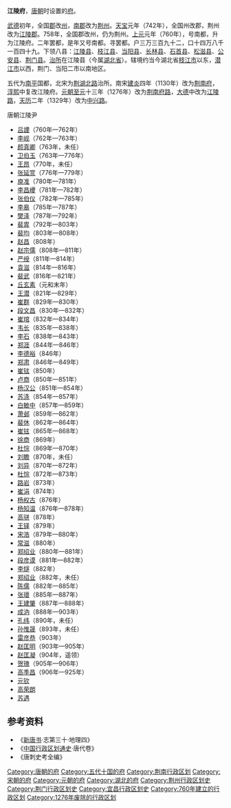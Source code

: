 '''江陵府'''，[[唐朝|唐朝]]时设置的[[府_(行政区划)|府]]。

[[武德|武德]]初年，全国[[郡|郡]]改[[州|州]]，[[南郡|南郡]]改为[[荆州_(古代)|荆州]]。[[天宝_(唐朝)|天宝]]元年（742年），全国州改郡，荆州改为[[江陵郡|江陵郡]]。758年，全国郡改州，仍为荆州。[[上元_(唐肅宗)|上元]]元年（760年），号南都，升为江陵府。二年罢都，是年又号南都。寻罢都。户三万三百九十二，口十四万八千一百四十九。下领八县：[[江陵县|江陵县]]、[[枝江县|枝江县]]、[[当阳县|当阳县]]、[[长林县_(隋朝)|长林县]]、[[石首县|石首县]]、[[松滋县|松滋县]]、[[公安县|公安县]]、[[荆门县|荆门县]]。[[治所|治所]]在江陵县（今属[[湖北省|湖北省]]）。辖境约当今湖北省[[枝江市|枝江市]]以东，[[潜江市|潜江市]]以西，荆门、当阳二市以南地区。

五代为[[荆南|南平]]国都，北宋为[[荆湖北路|荆湖北路]]治所。南宋[[建炎|建炎]]四年（1130年）改为[[荆南府|荆南府]]，[[淳熙|淳熙]]中复改江陵府。[[元朝|元朝]][[至元_(忽必烈)|至元]]十三年（1276年）改为[[荆南府路|荆南府路]]，[[大德_(元朝)|大德]]中改为[[江陵路|江陵路]]，[[天历_(元朝)|天历]]二年（1329年）改为[[中兴路|中兴路]]。
;唐朝江陵尹
*[[吕諲|吕諲]]（760年—762年）
*[[李岘|李岘]]（762年—763年）
*[[颜真卿|颜真卿]]（763年，未任）
*[[卫伯玉|卫伯玉]]（763年—776年）
*[[王昂_(唐朝)|王昂]]（770年，未任）
*[[张延赏|张延赏]]（776年—779年）
*[[庾准|庾准]]（780年—781年）
*[[李昌巎|李昌巎]]（781年—782年）
*[[张伯仪|张伯仪]]（782年—785年）
*[[李皋|李皋]]（785年—787年）
*[[樊泽|樊泽]]（787年—792年）
*[[裴胄|裴胄]]（792年—803年）
*[[裴均|裴均]]（803年—808年）
*[[赵昌|赵昌]]（808年）
*[[赵宗儒|赵宗儒]]（808年—811年）
*[[严绶|严绶]]（811年—814年）
*[[袁滋|袁滋]]（814年—816年）
*[[裴武|裴武]]（816年—821年）
*[[丘玄素|丘玄素]]（元和末年）
*[[王潜|王潜]]（821年—829年）
*[[崔群|崔群]]（829年—830年）
*[[段文昌|段文昌]]（830年—832年）
*[[崔琯|崔琯]]（832年—834年）
*[[韦长|韦长]]（835年—838年）
*[[李石|李石]]（838年—843年）
*[[郑涯|郑涯]]（844年—846年）
*[[李德裕|李德裕]]（846年）
*[[郑肃|郑肃]]（846年—849年）
*[[崔铉|崔铉]]（850年）
*[[卢商|卢商]]（850年—851年）
*[[杨汉公|杨汉公]]（851年—854年）
*[[苏涤|苏涤]]（854年—857年）
*[[白敏中|白敏中]]（857年—859年）
*[[萧邺|萧邺]]（859年—862年）
*[[裴休|裴休]]（862年—864年）
*[[崔铉|崔铉]]（865年—868年）
*[[徐商|徐商]]（869年）
*[[杜悰|杜悰]]（869年—870年）
*[[刘瞻|刘瞻]]（870年，未任）
*[[刘异|刘异]]（870年—872年）
*[[杜悰|杜悰]]（872年—873年）
*[[路岩|路岩]]（873年）
*[[崔涓|崔涓]]（874年）
*[[杨权古|杨权古]]（876年）
*[[杨知温|杨知温]]（876年—878年）
*[[高骈|高骈]]（878年）
*[[王铎|王铎]]（879年）
*[[宋浩|宋浩]]（879年—880年）
*[[常滋|常滋]]（880年）
*[[郑绍业|郑绍业]]（880年—881年）
*[[段彦谟|段彦谟]]（881年—882年）
*[[李燧|李燧]]（882年）
*[[郑绍业|郑绍业]]（882年，未任）
*[[陈儒|陈儒]]（882年—885年）
*[[张瓌|张瓌]]（885年—887年）
*[[王建肇|王建肇]]（887年—888年）
*[[成汭|成汭]]（888年—903年）
*[[孔纬|孔纬]]（890年，未任）
*[[孙惟晟|孙惟晟]]（893年，未任）
*[[雷彦恭|雷彦恭]]（903年）
*[[赵匡明|赵匡明]]（903年—905年）
*[[赵匡凝|赵匡凝]]（904年，遥领）
*[[贺瑰|贺瑰]]（905年—906年）
*[[高季昌|高季昌]]（906年—925年）
*[[元钦|元钦]]
*[[高荣朗|高荣朗]]
*[[苏遇|苏遇]]
== 参考资料 ==
*《[[新唐书|新唐书]]·志第三十·地理四》
* 《[[中国行政区划通史|中国行政区划通史]]·唐代卷》
* 《唐刺史考全编》

{{五代行政區劃|nocat}}
{{十國行政區劃|nocat}}
{{北宋行政区划|nocat}}
{{南宋行政区划|nocat}}

[[Category:唐朝的府|Category:唐朝的府]]
[[Category:五代十国的府|Category:五代十国的府]]
[[Category:荆南行政区划|Category:荆南行政区划]]
[[Category:宋朝的府|Category:宋朝的府]]
[[Category:元朝的府|Category:元朝的府]]
[[Category:湖北的府|Category:湖北的府]]
[[Category:荆州行政区划史|Category:荆州行政区划史]]
[[Category:荆门行政区划史|Category:荆门行政区划史]]
[[Category:宜昌行政区划史|Category:宜昌行政区划史]]
[[Category:760年建立的行政区划|Category:760年建立的行政区划]] 
[[Category:1276年废除的行政区划|Category:1276年废除的行政区划]]